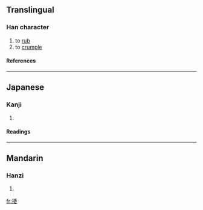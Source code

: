 ==Translingual==
===Han character===
{{Han char|rn=64|rad=手|as=08|sn=11|four=5204<sub>4</sub>|canj=手竹木女 (QHDV)}}
# to [[rub]]
# to [[crumple]]
====References====
{{Han ref|kx=0435.310|dkj=12223|dj=0785.130|hdz=31898.030|uh=637C|ud=25468|bh=D57B|bd=54651}}
----
==Japanese==
===Kanji===
{{ja-kanji|grade=|rs=手08}}
# {{defn|Japanese}} 
====Readings====
{{ja-readings|on=[[だ]] (da), [[な]] (na), [[だい]] (dai), [[ない]] (nai)|kun=[[おす]] (osu)}}
----
==Mandarin==
===Hanzi===
{{cmn-hanzi|pin=[[nuó]] (nuo2), [[ruó]] (ruo2)|wg=no<sup>2</sup>, jo<sup>2</sup>}}
# {{defn|Mandarin}}

[[fr:捼]]